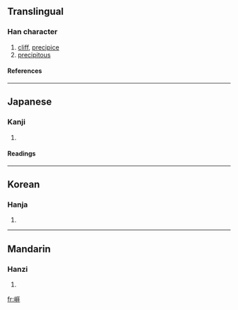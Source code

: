 {{see|崖}}

==Translingual==
===Han character===
{{Han char|rn=46|rad=山|as=08|sn=11|four=|canj=山一土土 (UMGG), X山一土土 (XUMGG)}}
# [[cliff]], [[precipice]]
# [[precipitous]]
====References====
{{Han ref|kx=0314.070|dkj=08179|dj=0614.240|hdz=10778.070|uh=5D15|ud=23829}}
----
==Japanese==
===Kanji===
{{ja-kanji|grade=|rs=山08}}
# {{defn|Japanese}} 
====Readings====
{{ja-readings|on=[[がい]] (gai)|kun=[[がけ]] (gake)}}
----
==Korean==
===Hanja===
{{ko-hanja|hangeul=애|rv=ae|mr=ae}}
# {{defn|Korean}}
----
==Mandarin==
===Hanzi===
{{cmn-hanzi|pin=[[yá]] (ya2)|wg=ya<sup>2</sup>}}
# {{defn|Mandarin}}

[[fr:崕]]